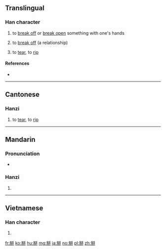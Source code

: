 ==Translingual==

===Han character===
{{Han char|rn=64|rad=手|as=08|sn=11|four=22550|canj=HQCHQ,QCHQ|ids=⿲手分手}}

# to [[break off]] or [[break ope]]n something with one's hands
# {{context|figuratively|lang=mul}} to [[break off]] (a relationship)
# {{label|zh|Cantonese}} to [[tear]], to [[rip]]

====References====
* {{Han ref|kx=0440.181|dkj=12310|hdz=31890.020|uh=63B0|ud=25520|bh=D954|bd=55636}}

----

==Cantonese==

===Hanzi===
{{yue-hanzi|jyut=[[baai1]], [[maak3]]|y=baai1, maak3}}

# to [[tear]], to [[rip]]

----

==Mandarin==

===Pronunciation===
* {{audio|Zh-bai.ogg|Audio|lang=cmn}}

===Hanzi===
{{cmn-hanzi|pin=[[bāi]] ([[bai1]])|wg=pai<sup>1</sup>}}

# {{defn|lang=cmn|sort=手08}}

----

==Vietnamese==

===Han character===
{{vi-hantu|[[bài]]|rs=手08}}

# {{defn|lang=vi|sort=手08}}

[[fr:掰]]
[[ko:掰]]
[[hu:掰]]
[[mg:掰]]
[[ja:掰]]
[[no:掰]]
[[pl:掰]]
[[zh:掰]]